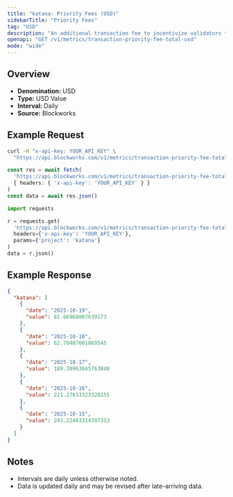 ```yaml
---
title: "katana: Priority Fees (USD)"
sidebarTitle: "Priority Fees"
tag: "USD"
description: "An additional transaction fee to incentivize validators to prioritize and execute transactions"
openapi: "GET /v1/metrics/transaction-priority-fee-total-usd"
mode: "wide"
---
```


## Overview

- **Denomination:** USD
- **Type:** USD Value
- **Interval:** Daily
- **Source:** Blockworks

## Example Request

<CodeGroup>

```bash cURL
curl -H "x-api-key: YOUR_API_KEY" \
  "https://api.blockworks.com/v1/metrics/transaction-priority-fee-total-usd?project=katana"
```

```typescript TypeScript
const res = await fetch(
  'https://api.blockworks.com/v1/metrics/transaction-priority-fee-total-usd?project=katana',
  { headers: { 'x-api-key': 'YOUR_API_KEY' } }
)
const data = await res.json()
```

```python Python
import requests

r = requests.get(
  'https://api.blockworks.com/v1/metrics/transaction-priority-fee-total-usd',
  headers={'x-api-key': 'YOUR_API_KEY'},
  params={'project': 'katana'}
)
data = r.json()
```

</CodeGroup>

## Example Response

```json
{
  "katana": [
    {
      "date": "2025-10-19",
      "value": 81.66968007639173
    },
    {
      "date": "2025-10-18",
      "value": 62.70407601869545
    },
    {
      "date": "2025-10-17",
      "value": 189.30963045763048
    },
    {
      "date": "2025-10-16",
      "value": 221.27633323328155
    },
    {
      "date": "2025-10-15",
      "value": 241.22463314397353
    }
  ]
}
```

## Notes
- Intervals are daily unless otherwise noted.
- Data is updated daily and may be revised after late-arriving data.